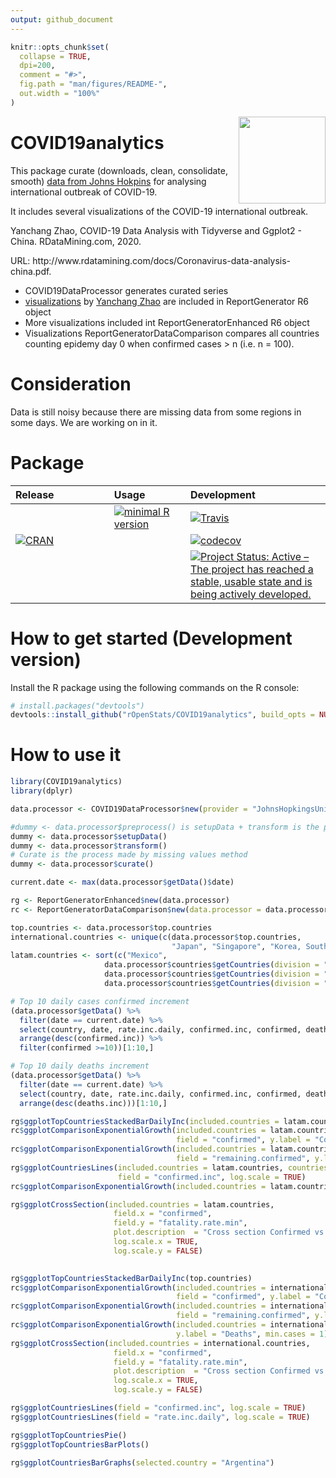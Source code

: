 ```yaml
---
output: github_document
---
```


<!-- README.md is generated from README.Rmd. Please edit that file -->

```r
knitr::opts_chunk$set(
  collapse = TRUE,
  dpi=200,
  comment = "#>",
  fig.path = "man/figures/README-",
  out.width = "100%"
)
```


<img src="man/figures/COVID19analytics.png" height="139" align="right" />

# COVID19analytics

 <!-- . -->




This package curate (downloads, clean, consolidate, smooth) [data from Johns Hokpins](https://github.com/CSSEGISandData/COVID-19/) for analysing international outbreak of COVID-19. 
 
It includes several visualizations of the COVID-19 international outbreak.



Yanchang Zhao, COVID-19 Data Analysis with Tidyverse and Ggplot2 - China. RDataMining.com, 2020.

URL: http://www.rdatamining.com/docs/Coronavirus-data-analysis-china.pdf.

* COVID19DataProcessor generates curated series
* [visualizations](https://www.r-bloggers.com/coronavirus-data-analysis-with-r-tidyverse-and-ggplot2/) by [Yanchang Zhao](https://www.r-bloggers.com/author/yanchang-zhao/) are included in ReportGenerator R6 object 
* More visualizations included int ReportGeneratorEnhanced R6 object
* Visualizations ReportGeneratorDataComparison compares all countries counting epidemy day 0 when confirmed cases > n (i.e. n = 100).

# Consideration
Data is still noisy because there are missing data from some regions in some days. We are working on in it.



# Package

<!-- badges: start -->
| Release | Usage | Development |
|:--------|:------|:------------|
| | [![minimal R version](https://img.shields.io/badge/R%3E%3D-3.4.0-blue.svg)](https://cran.r-project.org/) | [![Travis](https://travis-ci.org/rOpenStats/COVID19analytics.svg?branch=master)](https://travis-ci.org/rOpenStats/COVID19analytics) |
| [![CRAN](http://www.r-pkg.org/badges/version/COVID19analytics)](https://cran.r-project.org/package=COVID19analytics) | | [![codecov](https://codecov.io/gh/rOpenStats/COVID19analytics/branch/master/graph/badge.svg)](https://codecov.io/gh/rOpenStats/COVID19analytics) |
|||[![Project Status: Active – The project has reached a stable, usable state and is being actively developed.](https://www.repostatus.org/badges/latest/active.svg)](https://www.repostatus.org/#active)|
<!-- badges: end -->

# How to get started (Development version)

Install the R package using the following commands on the R console:

```R
# install.packages("devtools")
devtools::install_github("rOpenStats/COVID19analytics", build_opts = NULL)
```

# How to use it

```r
library(COVID19analytics) 
library(dplyr) 

```

```r
data.processor <- COVID19DataProcessor$new(provider = "JohnsHopkingsUniversity", missing.values = "imputation")

#dummy <- data.processor$preprocess() is setupData + transform is the preprocess made by data provider
dummy <- data.processor$setupData()
dummy <- data.processor$transform()
# Curate is the process made by missing values method
dummy <- data.processor$curate()

current.date <- max(data.processor$getData()$date)

rg <- ReportGeneratorEnhanced$new(data.processor)
rc <- ReportGeneratorDataComparison$new(data.processor = data.processor)

top.countries <- data.processor$top.countries
international.countries <- unique(c(data.processor$top.countries,
                                    "Japan", "Singapore", "Korea, South"))
latam.countries <- sort(c("Mexico",
                     data.processor$countries$getCountries(division = "sub.continent", name = "Caribbean"),
                     data.processor$countries$getCountries(division = "sub.continent", name = "Central America"),
                     data.processor$countries$getCountries(division = "sub.continent", name = "South America")))

```

```r
# Top 10 daily cases confirmed increment
(data.processor$getData() %>%
  filter(date == current.date) %>%
  select(country, date, rate.inc.daily, confirmed.inc, confirmed, deaths, deaths.inc) %>%
  arrange(desc(confirmed.inc)) %>%
  filter(confirmed >=10))[1:10,]
```


```r
# Top 10 daily deaths increment
(data.processor$getData() %>%
  filter(date == current.date) %>%
  select(country, date, rate.inc.daily, confirmed.inc, confirmed, deaths, deaths.inc) %>%
  arrange(desc(deaths.inc)))[1:10,]
```

```r
rg$ggplotTopCountriesStackedBarDailyInc(included.countries = latam.countries, countries.text = "Latam countries")
rc$ggplotComparisonExponentialGrowth(included.countries = latam.countries, countries.text = "Latam countries",   
                                     field = "confirmed", y.label = "Confirmed", min.cases = 100)
rc$ggplotComparisonExponentialGrowth(included.countries = latam.countries, countries.text = "Latam countries",   
                                     field = "remaining.confirmed", y.label = "Active cases", min.cases = 100)
rg$ggplotCountriesLines(included.countries = latam.countries, countries.text = "Latam countries",
                        field = "confirmed.inc", log.scale = TRUE)
rc$ggplotComparisonExponentialGrowth(included.countries = latam.countries, field = "deaths", y.label = "Deaths", min.cases = 1)

rg$ggplotCrossSection(included.countries = latam.countries,
                       field.x = "confirmed",
                       field.y = "fatality.rate.min",
                       plot.description  = "Cross section Confirmed vs  Death rate min",
                       log.scale.x = TRUE,
                       log.scale.y = FALSE)
 
```


```r
rg$ggplotTopCountriesStackedBarDailyInc(top.countries)
rc$ggplotComparisonExponentialGrowth(included.countries = international.countries, 
                                     field = "confirmed", y.label = "Confirmed", min.cases = 100)
rc$ggplotComparisonExponentialGrowth(included.countries = international.countries, 
                                     field = "remaining.confirmed", y.label = "Active cases", min.cases = 100)
rc$ggplotComparisonExponentialGrowth(included.countries = international.countries, field = "deaths", 
                                     y.label = "Deaths", min.cases = 1)
rg$ggplotCrossSection(included.countries = international.countries,
                       field.x = "confirmed",
                       field.y = "fatality.rate.min",
                       plot.description  = "Cross section Confirmed vs Death rate min",
                       log.scale.x = TRUE,
                       log.scale.y = FALSE)

```


```r
rg$ggplotCountriesLines(field = "confirmed.inc", log.scale = TRUE)
rg$ggplotCountriesLines(field = "rate.inc.daily", log.scale = TRUE)
```


```r
rg$ggplotTopCountriesPie()
rg$ggplotTopCountriesBarPlots()
```


```r
rg$ggplotCountriesBarGraphs(selected.country = "Argentina")
```



